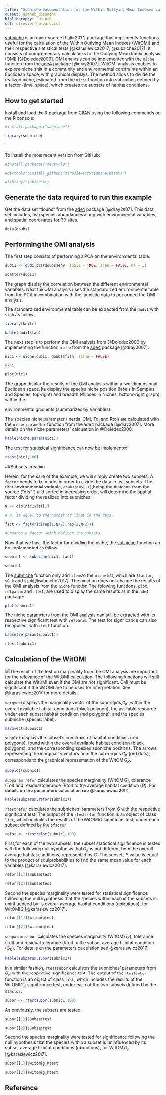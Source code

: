 ---
title: "Subniche Documentation for the Within Outlying Mean Indexes calculations (WitOMI)"
output: github_document
bibliography: sub.bib
csl: elsevier-harvard.csl
---

[subniche](https://cran.r-project.org/web/packages/subniche/index.html) is an open-source R [@r2017] package that implements functions useful for the calculation of the Within Outlying Mean Indexes (WitOMI) and their respective statistical tests [@karasiewicz2017; @subniche2017]. It consists of complementary calculations to the Outlying Mean Index analysis (OMI) [@Doledec2000]. OMI analysis can be implemented with the `niche` function from the [ade4](https://cran.r-project.org/web/packages/ade4/index.html) package [@dray2007]. WitOMI analysis enables to explore niche shift in a community and environmental constraints within an Euclidean space, with graphical displays. The method allows to divide the realized niche, estimated from the `niche` function into subniches defined by a factor (time, space), which creates the subsets of habitat conditions.



## How to get started



Install and load the R package from [CRAN](https://cran.r-project.org/) using the following commands on the R console:



```{r}

#install.packages("subniche")

library(subniche)

``` 

`

To install the most recent version from GitHub:



```{r}

#install.packages("devtools")

#devtools::install_github("KarasiewiczStephane/WitOMI")

#library("subniche")

```



## Generate the data required to run this example



Get the data set “doubs” from the [ade4](https://cran.r-project.org/web/packages/ade4/index.html) package [@dray2007]. This data set includes,  fish species abundances along with environmental variables, and spatial coordinates for 30 sites.



```{r} 

data(doubs)

```



## Performing the OMI analysis 



The first step consists of performing a PCA on the environmental table.



```{r, echo=T}

dudi1 <- dudi.pca(doubs$env, scale = TRUE, scan = FALSE, nf = 3)

scatter(dudi1)

```



The graph display the correlation between the different environmental variables. Next the OMI analysis uses the standardized environmental table from the PCA in combination with the faunistic data to performed the OMI analysis.

The standardized environmental table can be extracted from the `dudi1` with `$tab` as follow:



```{r, echo=F}

library(knitr)

kable(dudi1$tab)

```



The next step is to perform the OMI analysis from @Doledec2000 by implementing the function `niche` from the [ade4](https://cran.r-project.org/web/packages/ade4/index.html) package [@dray2007].



```{r}

nic1 <- niche(dudi1, doubs$fish, scann = FALSE)

nic1

plot(nic1)

```



The graph display the results of the OMI analysis within a two-dimensional Euclidean space. Its display the species niche position (labels in Samples and Species, top-right) and breadth (ellipses in Niches, bottom-right graph), within the 

environmental gradients (summarized by Variables).

The species niche parameter (Inertia, OMI, Tol and Rtol) are calculated with the `niche.parameter` function from the [ade4](https://cran.r-project.org/web/packages/ade4/index.html) package [@dray2007]. More details on the niche parameters' calculation in @Doledec2000.



```{r}

kable(niche.param(nic1))

```



The test for statistical significance can now be implemented



```{r}

rtest(nic1,100)

```



##Subsets creation



Herein, for the sake of the example, we will simply create two subsets. A `factor` needs to be made, in order to divide the data in two subsets. The first environmental variable, `doubs$env[,1]`,being the distance from the source ("dfs"") and sorted in increasing order, will determine the spatial factor dividing the realized into subniches. 



```{r}

N <- dim(nic1$ls)[1]

# N, is equal to the number of lines in the data.

fact <- factor(c(rep(1,N/2),rep(2,N/2)))

#Creates a factor which defines the subsets

```



Now that we have the factor for dividing the niche, the [subniche](https://cran.r-project.org/web/packages/subniche/index.html) function an be implemented as follow:



```{r}

subnic1 <- subniche(nic1, fact)

subnic1

```



The [subniche](https://cran.r-project.org/web/packages/subniche/index.html) function only add `items`to the `niche` list, which are `$factor`, `$G_k` and `$sub`[@subniche2017]. The function does not change the results of the OMI analysis from the `niche` function The folowing functions, `plot`, `refparam` and `rtest`, are used to display the same results as in the `ade4` package:



```{r}

plot(subnic1)

```



The niche parameters from the OMI analysis can still be extracted with its respective significant test with `refparam`. The test for significance  can also be applied, with  `rtest` function. 



```{r}

kable(refparam(subnic1))

rtest(subnic1)

```



## Calculation of the WitOMI



![](README_files/Warning.png)The result of the test on marginality from the OMI analysis are important for the relevance of the WitOMI calculation. The following functions will still calculate the WitOMI even if the OMI are not significant. OMI must be significant if the WitOMI are to be used for interpretation. See @karasiewicz2017 for more details.



`margvect `displays the marginality vector of the suborigins,*G~K~* ,within the overall available habitat conditions (black polygon), the available resource under each subset habitat condition (red polygons), and the species subniche (species label).



```{r}

margvect(subnic1)

```



`subplot` displays the subset's constraint of habitat conditions (red polygons), found within the overall available habitat condition (black polygons), and the corresponding species subniche positions. The arrows representing the marginality vectors from the sub-orgins *G~K~* (red dots), corresponds to the graphical representation of the WitOMI*G~K~*.



```{r}

subplot(subnic1)

```



`subparam.refor` calculates the species marginality (WitOMI*G*), tolerance (Tol) and residual tolerance (Rtol) to the average habitat condition (*G*). For details on the parameters calculation see @karasiewicz2017.



```{r}

kable(subparam.refor(subnic1))

```



`rtestrefor` calculates the subniches' parameters from *G* with the respective significant test. The  output of the `rtestrefor` function is an object of class `list`, which includes the results of the WitOMI*G* significant test, under each subset defined by the `$factor`. 



```{r}

refor <- rtestrefor(subnic1,100)

```



First,for each of the two subsets, the subset statictical significance is tested with the following null hypothesis that *G~K~* is not different from the overall average habitat conditions, represented by *G*. The subsets *P* value is equal to the product of equiprobabilities to find the same mean value for each variables [@karasiewicz2017].



```{r}

refor[[1]]$Subsettest

refor[[2]]$Subsettest

```



Second the species marginality were tested for statistical significance following the null hypothesis that the species within each of the subsets is uninfluenced by its overall average habitat conditions (ubiquitous), for WitOMI*G* [@karasiewicz2017].



```{r}

refor[[1]]$witomigtest

refor[[2]]$witomigtest

```



`subparam.subor` calculates the species marginality (WitOMI*G~K~*), tolerance (Tol) and residual tolerance (Rtol) to the subset average habitat condition (*G~K~*). For details on the parameters calculation see @karasiewicz2017.



```{r}

kable(subparam.subor(subnic1))

```



In a similar fashion, `rtestsubor` calculates the subniches' parameters from *G~K~* with the respective significance test. The  output of the `rtestsubor` function is an object of class `list`, which includes the results of the WitOMI*G~K~* significance test, under each of the two subsets defined by the `$factor`. 



```{r}

subor <- rtestsubor(subnic1,100)

```



As previously, the subsets are tested.



```{r}

subor[[1]]$Subsettest

subor[[2]]$Subsettest

```



Second the species marginality were tested for significance following the null hypothesis that the species within a subset is uninfluenced by its subset average habitat conditions (ubiquitous), for WitOMI*G~K~* [@karasiewicz2017].



```{r}

subor[[1]]$witomig_ktest

subor[[2]]$witomig_ktest

```



## Reference

